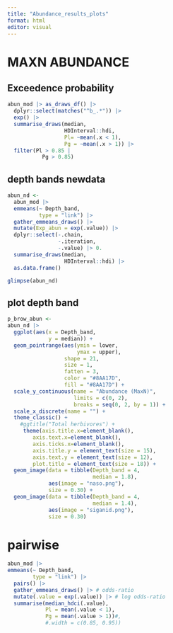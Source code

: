 ---
title: "Abundance_results_plots"
format: html
editor: visual
---

# MAXN ABUNDANCE

## Exceedence probability

```{r}
abun_mod |> as_draws_df() |> 
  dplyr::select(matches("^b_.*")) |> 
  exp() |> 
  summarise_draws(median,
                  HDInterval::hdi,
                  Pl= ~mean(.x < 1),
                  Pg = ~mean(.x > 1)) |> 
  filter(Pl > 0.85 | 
           Pg > 0.85)
```

## depth bands newdata

```{r}
abun_nd <- 
  abun_mod |> 
  emmeans(~ Depth_band, 
          type = "link") |> 
  gather_emmeans_draws() |> 
  mutate(Exp_abun = exp(.value)) |> 
  dplyr::select(-.chain,
                -.iteration,
                -.value) |> 0.
  summarise_draws(median, 
                  HDInterval::hdi) |> 
  as.data.frame()

glimpse(abun_nd)
```

## plot depth band

```{r}
p_brow_abun <- 
abun_nd |> 
  ggplot(aes(x = Depth_band,
             y = median)) +
  geom_pointrange(aes(ymin = lower,
                      ymax = upper),
                  shape = 21,
                  size = 1,
                  fatten = 3,
                  color = "#8AA17D",
                  fill = "#8AA17D") +
  scale_y_continuous(name = "Abundance (MaxN)",
                     limits = c(0, 2),
                     breaks = seq(0, 2, by = 1)) +
  scale_x_discrete(name = "") +
  theme_classic() +
    #ggtitle("Total herbivores") +
     theme(axis.title.x=element_blank(),
        axis.text.x=element_blank(),
        axis.ticks.x=element_blank(),
        axis.title.y = element_text(size = 15),
        axis.text.y = element_text(size = 12),
        plot.title = element_text(size = 18)) +
  geom_image(data = tibble(Depth_band = 4,
                           median = 1.8),
             aes(image = "naso.png"),
             size = 0.30) +
  geom_image(data = tibble(Depth_band = 4,
                           median = 1.4),
             aes(image = "siganid.png"),
             size = 0.30)
```

# pairwise

```{r}
abun_mod |> 
emmeans(~ Depth_band,
        type = "link") |>
  pairs() |> 
  gather_emmeans_draws() |> # odds-ratio
  mutate(.value = exp(.value)) |> # log odds-ratio  
  summarise(median_hdci(.value),
            Pl = mean(.value < 1),
            Pg = mean(.value > 1))#,
            #.width = c(0.85, 0.95))
```

